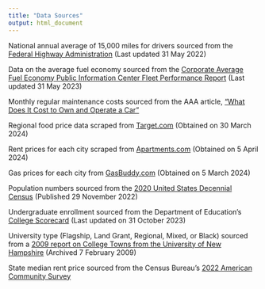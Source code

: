 ---
title: "Data Sources"
output: html_document
---

National annual average of 15,000 miles for drivers sourced from the [Federal Highway Administration](https://www.fhwa.dot.gov/ohim/onh00/bar8.htm) (Last updated 31 May 2022)
 
Data on the average fuel economy sourced from the [Corporate Average Fuel Economy Public Information Center Fleet Performance Report](https://explore.dot.gov/t/NHTSA-CAFE/views/CAFEPICReport-FleetPerformance/FleetPerformanceReportDashboard) (Last updated 31 May 2023)

Monthly regular maintenance costs sourced from the AAA article, ["What Does It Cost to Own and Operate a Car"](https://www.aaa.com/autorepair/articles/What-Does-It-Cost-To-Own-And-Operate-A-Car) 

Regional food price data scraped from [Target.com](https://www.target.com) (Obtained on 30 March 2024)

Rent prices for each city scraped from [Apartments.com](https://www.apartments.com) (Obtained on 5 April 2024)

Gas prices for each city from [GasBuddy.com](https://www.gasbuddy.com/) (Obtained on 5 March 2024)

Population numbers sourced from the [2020 United States Decennial Census](https://api.census.gov/data/2020/dec/pl?get=P1_001N,NAME&for=place:*) (Published 29 November 2022)

Undergraduate enrollment sourced from the Department of Education's [College Scorecard](https://collegescorecard.ed.gov/data/) (Last updated on 31 October 2023)

University type (Flagship, Land Grant, Regional, Mixed, or Black) sourced from a [2009 report on College Towns from the University of New Hampshire](https://web.archive.org/web/20120217011024/http://pubpages.unh.edu/~gumprech/Collegetowns.pdf) (Archived 7 February 2009)

State median rent price sourced from the Census Bureau's [2022 American Community Survey](https://data.census.gov/table/ACSDP1Y2022.DP04?g=010XX00US$0400000)
